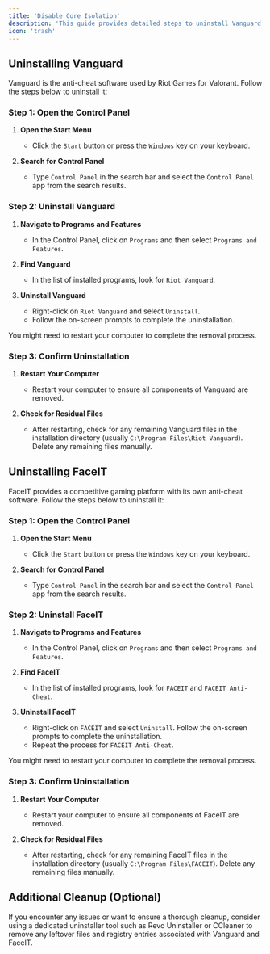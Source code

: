 ```yaml
---
title: 'Disable Core Isolation'
description: 'This guide provides detailed steps to uninstall Vanguard (the anti-cheat software used by Valorant) and FaceIT (the competitive gaming platform and its anti-cheat software) from your computer.'
icon: 'trash'
---
```


## Uninstalling Vanguard

Vanguard is the anti-cheat software used by Riot Games for Valorant. Follow the steps below to uninstall it:

### Step 1: Open the Control Panel

1. **Open the Start Menu**
    - Click the `Start` button or press the `Windows` key on your keyboard.

2. **Search for Control Panel**
    - Type `Control Panel` in the search bar and select the `Control Panel` app from the search results.

### Step 2: Uninstall Vanguard

1. **Navigate to Programs and Features**
    - In the Control Panel, click on `Programs` and then select `Programs and Features`.

2. **Find Vanguard**
    - In the list of installed programs, look for `Riot Vanguard`.

3. **Uninstall Vanguard**
    - Right-click on `Riot Vanguard` and select `Uninstall`.
    - Follow the on-screen prompts to complete the uninstallation.

<Note>
You might need to restart your computer to complete the removal process.
</Note>

### Step 3: Confirm Uninstallation

1. **Restart Your Computer**
    - Restart your computer to ensure all components of Vanguard are removed.

2. **Check for Residual Files**
    - After restarting, check for any remaining Vanguard files in the installation directory (usually `C:\Program Files\Riot Vanguard`). Delete any remaining files manually.

## Uninstalling FaceIT

FaceIT provides a competitive gaming platform with its own anti-cheat software. Follow the steps below to uninstall it:

### Step 1: Open the Control Panel

1. **Open the Start Menu**
    - Click the `Start` button or press the `Windows` key on your keyboard.

2. **Search for Control Panel**
    - Type `Control Panel` in the search bar and select the `Control Panel` app from the search results.

### Step 2: Uninstall FaceIT

1. **Navigate to Programs and Features**
    - In the Control Panel, click on `Programs` and then select `Programs and Features`.

2. **Find FaceIT**
    - In the list of installed programs, look for `FACEIT` and `FACEIT Anti-Cheat`.

3. **Uninstall FaceIT**
    - Right-click on `FACEIT` and select `Uninstall`. Follow the on-screen prompts to complete the uninstallation.
    - Repeat the process for `FACEIT Anti-Cheat`.

<Note>
You might need to restart your computer to complete the removal process.
</Note>

### Step 3: Confirm Uninstallation

1. **Restart Your Computer**
    - Restart your computer to ensure all components of FaceIT are removed.

2. **Check for Residual Files**
    - After restarting, check for any remaining FaceIT files in the installation directory (usually `C:\Program Files\FACEIT`). Delete any remaining files manually.

## Additional Cleanup (Optional)

If you encounter any issues or want to ensure a thorough cleanup, consider using a dedicated uninstaller tool such as Revo Uninstaller or CCleaner to remove any leftover files and registry entries associated with Vanguard and FaceIT.